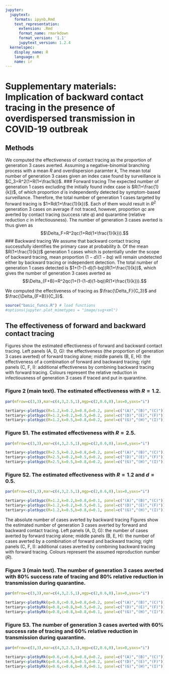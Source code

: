 ```yaml
---
jupyter:
  jupytext:
    formats: ipynb,Rmd
    text_representation:
      extension: .Rmd
      format_name: rmarkdown
      format_version: '1.1'
      jupytext_version: 1.2.4
  kernelspec:
    display_name: R
    language: R
    name: ir
---
```


# Supplementary materials: Implication of backward contact tracing in the presence of overdispersed transmission in COVID-19 outbreak
## Methods
We computed the effectiveness of contact tracing as the proportion of generation 3 cases averted. Assuming a negative-binomial branching process with a mean $R$ and overdispersion paramter $k$, The mean total number of generation 3 cases given an index case found by surveillance is $C_3=R^2(1+R(1+\frac1k))$.
### Forward tracing
The expected number of generation 1 cases excluding the initially found index case is $R(1+\frac{1}{k})$, of which proportion $d$ is independently detected by symptom-based surveillance. Therefore, the total number of generation 1 cases targeted by forward tracing is $1+Rd(1+\frac{1}{k})$. Each of them would result in $R^2$ generation 3 cases on average if not traced, however, proportion $qc$ are averted by contact tracing (success rate $q$) and quarantine (relative reduction $c$ in infectiousness). The number of generation 3 cases averted is thus given as
$$\Delta_F=R^2qc(1+Rd(1+\frac{1}{k})).$$
### Backward tracing
We assume that backward contact tracing successfully identifies the primary case at probability $b$. Of the mean $R(1+\frac{1}{k})$ generation 1 cases which is potentially under the scope of backward tracing, mean proportion $(1-d)(1-bq)$ will remain undetected either by backward tracing or independent detection. The total number of generation 1 cases detected is $1+(1-(1-d)(1-bq))R(1+\frac{1}{k})$, which gives the number of generation 3 cases averted as
$$\Delta_{F+B}=R^2qc(1+(1-(1-d)(1-bq))R(1+\frac{1}{k})).$$

We computed the effectiveness of tracing as $\frac{\Delta_F}{C_3}$ and $\frac{\Delta_{F+B}}{C_3}$.

```r
source("basic_funcs.R") # load functions
#options(jupyter.plot_mimetypes = "image/svg+xml")
```

## The effectiveness of forward and backward contact tracing
Figures show the estimated effectiveness of forward and backward contact tracing. Left panels (A, D, G): the effectiveness (the proportion of generation 3 cases averted) of forward tracing alone; middle panels (B, E, H): the effectiveness of a combination of forward and backward tracing; right panels (C, F, I): additional effectiveness by combining backward tracing with forward tracing. Colours represent the relative reduction in infectiousness of generation 3 cases if traced and put in quarantine.

### Figure 2 (main text). The estimated effectiveness with $R = 1.2$.

```r
par(mfrow=c(3,3),mar=c(4,3,2.5,1),mgp=c(2,0.6,0),las=0,yaxs="i")

tertiary<-plotbypc(R=1.2,k=0.2,b=0.8,d=0.2, panel=c("(A)","(B)","(C)"))
tertiary<-plotbypc(R=1.2,k=0.2,b=0.5,d=0.2, panel=c("(D)","(E)","(F)"))
tertiary<-plotbypc(R=1.2,k=0.5,b=0.8,d=0.2, panel=c("(G)","(H)","(I)"))
```

### Figure S1. The estimated effectiveness with $R = 2.5$.

```r
par(mfrow=c(3,3),mar=c(4,3,2.5,1),mgp=c(2,0.6,0),las=0,yaxs="i")

tertiary<-plotbypc(R=2.5,k=0.2,b=0.8,d=0.2, panel=c("(A)","(B)","(C)"))
tertiary<-plotbypc(R=2.5,k=0.2,b=0.5,d=0.2, panel=c("(D)","(E)","(F)"))
tertiary<-plotbypc(R=2.5,k=0.5,b=0.8,d=0.2, panel=c("(G)","(H)","(I)"))
```

### Figure S2. The estimated effectiveness with $R = 1.2$ and $d=0.5$.

```r
par(mfrow=c(3,3),mar=c(4,3,2.5,1),mgp=c(2,0.6,0),las=0,yaxs="i")

tertiary<-plotbypc(R=1.2,k=0.2,b=0.8,d=0.1, panel=c("(A)","(B)","(C)"))
tertiary<-plotbypc(R=1.2,k=0.2,b=0.5,d=0.1, panel=c("(D)","(E)","(F)"))
tertiary<-plotbypc(R=1.2,k=0.5,b=0.8,d=0.1, panel=c("(G)","(H)","(I)"))
```

The absolute number of cases averted by backward tracing
Figures show the estimated number of generation 3 cases averted by forward and backward contact tracing. Left panels (A, D, G): the number of cases averted by forward tracing alone; middle panels (B, E, H): the number of cases averted by a combination of forward and backward tracing; right panels (C, F, I): additional cases averted by combining backward tracing with forward tracing. Colours represent the assumed reproduction number ($R$).

### Figure 3 (main text). The number of generation 3 cases averted with 80% success rate of tracing and 80% relative reduction in transmission during quarantine.

```r
par(mfrow=c(3,3),mar=c(4,3,2.5,1),mgp=c(2,0.6,0),las=0,yaxs="i")

tertiary<-plotbyRk(q=0.8,c=0.8,b=0.8,d=0.2, panel=c("(A)","(B)","(C)"))
tertiary<-plotbyRk(q=0.8,c=0.8,b=0.5,d=0.2, panel=c("(D)","(E)","(F)"))
tertiary<-plotbyRk(q=0.8,c=0.8,b=0.8,d=0.1, panel=c("(G)","(H)","(I)"))
```

### Figure S3. The number of generation 3 cases averted with 60% success rate of tracing and 60% relative reduction in transmission during quarantine.

```r
par(mfrow=c(3,3),mar=c(4,3,2.5,1),mgp=c(2,0.6,0),las=0,yaxs="i")

tertiary<-plotbyRk(q=0.6,c=0.6,b=0.8,d=0.2, panel=c("(A)","(B)","(C)"))
tertiary<-plotbyRk(q=0.6,c=0.6,b=0.5,d=0.2, panel=c("(D)","(E)","(F)"))
tertiary<-plotbyRk(q=0.6,c=0.6,b=0.8,d=0.1, panel=c("(G)","(H)","(I)"))
```

